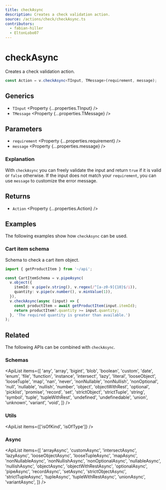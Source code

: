 ```yaml
---
title: checkAsync
description: Creates a check validation action.
source: /actions/check/checkAsync.ts
contributors:
  - fabian-hiller
  - EltonLobo07
---
```



# checkAsync

Creates a check validation action.

```ts
const Action = v.checkAsync<TInput, TMessage>(requirement, message);
```

## Generics

- `TInput` <Property {...properties.TInput} />
- `TMessage` <Property {...properties.TMessage} />

## Parameters

- `requirement` <Property {...properties.requirement} />
- `message` <Property {...properties.message} />

### Explanation

With `checkAsync` you can freely validate the input and return `true` if it is valid or `false` otherwise. If the input does not match your `requirement`, you can use `message` to customize the error message.

## Returns

- `Action` <Property {...properties.Action} />

## Examples

The following examples show how `checkAsync` can be used.

### Cart item schema

Schema to check a cart item object.

```ts
import { getProductItem } from '~/api';

const CartItemSchema = v.pipeAsync(
  v.object({
    itemId: v.pipe(v.string(), v.regex(/^[a-z0-9]{10}$/i)),
    quantity: v.pipe(v.number(), v.minValue(1)),
  }),
  v.checkAsync(async (input) => {
    const productItem = await getProductItem(input.itemId);
    return productItem?.quantity >= input.quantity;
  }, 'The required quantity is greater than available.')
);
```

## Related

The following APIs can be combined with `checkAsync`.

### Schemas

<ApiList
  items={[
    'any',
    'array',
    'bigint',
    'blob',
    'boolean',
    'custom',
    'date',
    'enum',
    'file',
    'function',
    'instance',
    'intersect',
    'lazy',
    'literal',
    'looseObject',
    'looseTuple',
    'map',
    'nan',
    'never',
    'nonNullable',
    'nonNullish',
    'nonOptional',
    'null',
    'nullable',
    'nullish',
    'number',
    'object',
    'objectWithRest',
    'optional',
    'picklist',
    'promise',
    'record',
    'set',
    'strictObject',
    'strictTuple',
    'string',
    'symbol',
    'tuple',
    'tupleWithRest',
    'undefined',
    'undefinedable',
    'union',
    'unknown',
    'variant',
    'void',
  ]}
/>

### Utils

<ApiList items={['isOfKind', 'isOfType']} />

### Async

<ApiList
  items={[
    'arrayAsync',
    'customAsync',
    'intersectAsync',
    'lazyAsync',
    'looseObjectAsync',
    'looseTupleAsync',
    'mapAsync',
    'nonNullableAsync',
    'nonNullishAsync',
    'nonOptionalAsync',
    'nullableAsync',
    'nullishAsync',
    'objectAsync',
    'objectWithRestAsync',
    'optionalAsync',
    'pipeAsync',
    'recordAsync',
    'setAsync',
    'strictObjectAsync',
    'strictTupleAsync',
    'tupleAsync',
    'tupleWithRestAsync',
    'unionAsync',
    'variantAsync',
  ]}
/>
